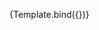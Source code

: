 

<Meta
  title="landing-page/CreateCardButton"
  component={CreateCardButton}
/>


<Canvas>
  <Story name="button" argTypes={{ onClick: { action: 'click' } }}>
    {Template.bind({})}
  </Story>
</Canvas>
